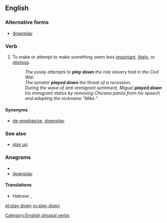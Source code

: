 ==English==

===Alternative forms===
* [[downplay]]

===Verb===
{{en-verb|inf=to [[play]] [[down]]|plays down|playing down|played down}}

# {{idiom}} To make or attempt to make something seem less [[important]], [[likely]], or [[obvious]].  
#: ''The essay attempts to '''play down''' the role slavery had in the Civil War.''
#: ''The senator '''played down''' the threat of a recession.''
#: ''During the wave of anti-immigrant sentiment, Miguel '''played down''' his immigrant status by removing Chicano patois from his speech and adopting the nickname "Mike."''

====Synonyms====
* {{sense|make to seem less important}} [[de-emphasize]], [[downplay]]

===See also===
* {{sense|make to seem less important}} [[play up]]

===Anagrams===
* {{alphagram|adlnopwy}}
* [[downplay#English|downplay]]

====Translations====
{{trans-top}}
* Hebrew: {{t-|he|גימד|alt=גִמֵּד|tr=giméd}}, {{t|he|הצניע|alt=הִצְנִיעַ|tr=hitsnía}}
{{trans-bottom}}

[[Category:English phrasal verbs]]

[[et:play down]]
[[sv:play down]]